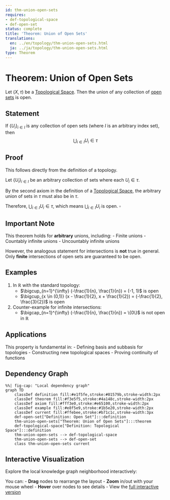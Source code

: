```yaml
---
id: thm-union-open-sets
requires:
- def-topological-space
- def-open-set
status: complete
title: 'Theorem: Union of Open Sets'
translations:
  en: ../en/topology/thm-union-open-sets.html
  ja: ../ja/topology/thm-union-open-sets.html
type: Theorem
---
```


# Theorem: Union of Open Sets {#thm-union-open-sets}

Let $(X, \tau)$ be a [Topological Space](def-topological-space.qmd). Then the union of any collection of [open sets](def-open-set.qmd) is open.

## Statement

If $\{U_i\}_{i \in I}$ is any collection of open sets (where $I$ is an arbitrary index set), then
$$\bigcup_{i \in I} U_i \in \tau$$

## Proof

This follows directly from the definition of a topology.

Let $\{U_i\}_{i \in I}$ be an arbitrary collection of sets where each $U_i \in \tau$.

By the second axiom in the definition of a [Topological Space](def-topological-space.qmd), the arbitrary union of sets in $\tau$ must also be in $\tau$.

Therefore, $\bigcup_{i \in I} U_i \in \tau$, which means $\bigcup_{i \in I} U_i$ is open. $\square$

## Important Note

This theorem holds for **arbitrary** unions, including:
- Finite unions
- Countably infinite unions
- Uncountably infinite unions

However, the analogous statement for intersections is **not** true in general. Only **finite** intersections of open sets are guaranteed to be open.

## Examples

1. In $\mathbb{R}$ with the standard topology:
   - $\bigcup_{n=1}^{\infty} (-\frac{1}{n}, \frac{1}{n}) = (-1, 1)$ is open
   - $\bigcup_{x \in (0,1)} (x - \frac{1}{2}, x + \frac{1}{2}) = (-\frac{1}{2}, \frac{3}{2})$ is open

2. Counter-example for infinite intersections:
   - $\bigcap_{n=1}^{\infty} (-\frac{1}{n}, \frac{1}{n}) = \{0\}$ is not open in $\mathbb{R}$

## Applications

This property is fundamental in:
- Defining basis and subbasis for topologies
- Constructing new topological spaces
- Proving continuity of functions

## Dependency Graph

```mermaid
%%| fig-cap: "Local dependency graph"
graph TD
    classDef definition fill:#e1f5fe,stroke:#01579b,stroke-width:2px
    classDef theorem fill:#f3e5f5,stroke:#4a148c,stroke-width:2px
    classDef axiom fill:#fff3e0,stroke:#e65100,stroke-width:2px
    classDef example fill:#e8f5e9,stroke:#1b5e20,stroke-width:2px
    classDef current fill:#ffebee,stroke:#b71c1c,stroke-width:3px
    def-open-set["Definition: Open Set"]:::definition
    thm-union-open-sets["Theorem: Union of Open Sets"]:::theorem
    def-topological-space["Definition: Topological Space"]:::definition
    thm-union-open-sets --> def-topological-space
    thm-union-open-sets --> def-open-set
    class thm-union-open-sets current
```

## Interactive Visualization

Explore the local knowledge graph neighborhood interactively:

::: {.graph-viz data-id="thm-union-open-sets" data-width="700" data-height="500"}
:::

You can:
- **Drag** nodes to rearrange the layout
- **Zoom** in/out with your mouse wheel
- **Hover** over nodes to see details
- View the [full interactive version](../../output/interactive/thm-union-open-sets.html){target="_blank"}
